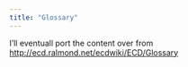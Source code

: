 ```yaml
---
title: "Glossary"
---
```


I'll eventuall port the content over from
<http://ecd.ralmond.net/ecdwiki/ECD/Glossary>

